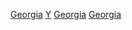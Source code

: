 {{Commons category|Years in Georgia (country)}}
[[Category:各年份各國|Georgia]]
[[Category:喬治亞各時期歷史|Y]]
[[Category:依年份劃分的亞洲|Georgia]]
[[Category:依年份劃分的歐洲|Georgia]]